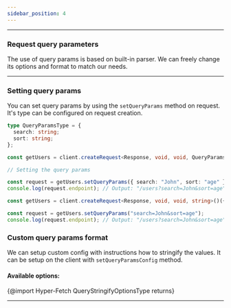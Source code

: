 ```yaml
---
sidebar_position: 4
---
```


---

### Request query parameters

The use of query params is based on built-in parser. We can freely change its options and format to match our needs.

---

### Setting query params

You can set query params by using the `setQueryParams` method on request. It's type can be configured on request
creation.

```ts
type QueryParamsType = {
  search: string;
  sort: string;
};

const getUsers = client.createRequest<Response, void, void, QueryParamsType>()({ endpoint: "/users" });

// Setting the query params

const request = getUsers.setQueryParams({ search: "John", sort: "age" });
console.log(request.endpoint); // Output: "/users?search=John&sort=age"
```

```ts
const getUsers = client.createRequest<Response, void, void, string>()({ endpoint: "/users" });

const request = getUsers.setQueryParams("search=John&sort=age");
console.log(request.endpoint); // Output: "/users?search=John&sort=age"
```

### Custom query params format

We can setup custom config with instructions how to stringify the values. It can be setup on the client with
`setQueryParamsConfig` method.

#### Available options:

{@import Hyper-Fetch QueryStringifyOptionsType returns}

---
